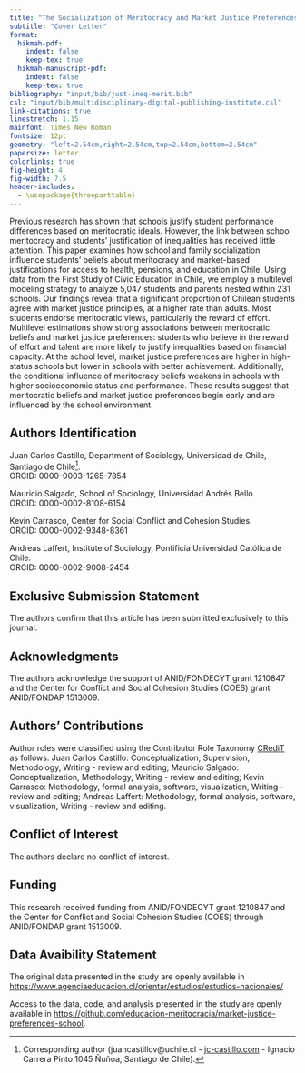 ```yaml
---
title: "The Socialization of Meritocracy and Market Justice Preferences at School"
subtitle: "Cover Letter"
format:
  hikmah-pdf: 
    indent: false
    keep-tex: true
  hikmah-manuscript-pdf: 
    indent: false
    keep-tex: true
bibliography: "input/bib/just-ineq-merit.bib"
csl: "input/bib/multidisciplinary-digital-publishing-institute.csl"
link-citations: true
linestretch: 1.15       
mainfont: Times New Roman
fontsize: 12pt          
geometry: "left=2.54cm,right=2.54cm,top=2.54cm,bottom=2.54cm"
papersize: letter
colorlinks: true
fig-height: 4
fig-width: 7.5
header-includes:
  - \usepackage{threeparttable}
---
```


Previous research has shown that schools justify student performance differences based on meritocratic ideals. However, the link between school meritocracy and students’ justification of inequalities has received little attention. This paper examines how school and family socialization influence students’ beliefs about meritocracy and market-based justifications for access to health, pensions, and education in Chile. Using data from the First Study of Civic Education in Chile, we employ a multilevel modeling strategy to analyze 5,047 students and parents nested within 231 schools. Our findings reveal that a significant proportion of Chilean students agree with market justice principles, at a higher rate than adults. Most students endorse meritocratic views, particularly the reward of effort. Multilevel estimations show strong associations between meritocratic beliefs and market justice preferences: students who believe in the reward of effort and talent are more likely to justify inequalities based on financial capacity. At the school level, market justice preferences are higher in high-status schools but lower in schools with better achievement. Additionally, the conditional influence of meritocracy beliefs weakens in schools with higher socioeconomic status and performance. These results suggest that meritocratic beliefs and market justice preferences begin early and are influenced by the school environment.

## Authors Identification

Juan Carlos Castillo, Department of Sociology, Universidad de Chile, Santiago de Chile[^*].  
ORCID: 0000-0003-1265-7854

Mauricio Salgado, School of Sociology, Universidad Andrés Bello.  
ORCID: 0000-0002-8108-6154

Kevin Carrasco, Center for Social Conflict and Cohesion Studies.  
ORCID: 0000-0002-9348-8361

Andreas Laffert, Institute of Sociology, Pontificia Universidad Católica de Chile.  
ORCID: 0000-0002-9008-2454


## Exclusive Submission Statement

The authors confirm that this article has been submitted exclusively to this journal.

## Acknowledgments

The authors acknowledge the support of ANID/FONDECYT grant 1210847 and the Center for Conflict and Social Cohesion Studies (COES) grant ANID/FONDAP 1513009.

## Authors' Contributions

Author roles were classified using the Contributor Role Taxonomy [CRediT](https://credit.niso.org/) as follows: Juan Carlos Castillo: Conceptualization, Supervision, Methodology, Writing - review and editing; Mauricio Salgado: Conceptualization, Methodology, Writing - review and editing; Kevin Carrasco: Methodology, formal analysis, software, visualization, Writing - review and editing; Andreas Laffert: Methodology, formal analysis, software, visualization, Writing - review and editing.

## Conflict of Interest

The authors declare no conflict of interest.

## Funding

This research received funding from ANID/FONDECYT grant 1210847 and the Center for Conflict and Social Cohesion Studies (COES) through ANID/FONDAP grant 1513009.

## Data Avaibility Statement

The original data presented in the study are openly available in <https://www.agenciaeducacion.cl/orientar/estudios/estudios-nacionales/>

Access to the data, code, and analysis presented in the study are openly available in <https://github.com/educacion-meritocracia/market-justice-preferences-school>.


[^*]: Corresponding author (juancastillov@uchile.cl - [jc-castillo.com](https://juancarloscastillo.github.io/jc-castillo/) - Ignacio Carrera Pinto 1045 Ñuñoa, Santiago de Chile). 
